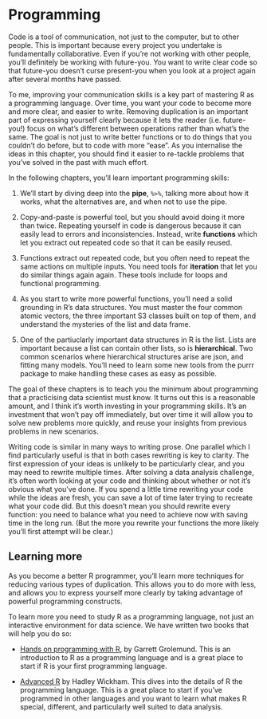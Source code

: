 # Programming

Code is a tool of communication, not just to the computer, but to other people. This is important because every project you undertake is fundamentally collaborative. Even if you're not working with other people, you'll definitely be working with future-you. You want to write clear code so that future-you doesn't curse present-you when you look at a project again after several months have passed.

To me, improving your communication skills is a key part of mastering R as a programming language. Over time, you want your code to become more and more clear, and easier to write. Removing duplication is an important part of expressing yourself clearly because it lets the reader (i.e. future-you!) focus on what's different between operations rather than what's the same. The goal is not just to write better functions or to do things that you couldn't do before, but to code with more "ease". As you internalise the ideas in this chapter, you should find it easier to re-tackle problems that you've solved in the past with much effort.

In the following chapters, you'll learn important programming skills: 

1.  We'll start by diving deep into the __pipe__, `%>%`, talking more about how 
    it works, what the alternatives are, and when not to use the pipe.

1.  Copy-and-paste is powerful tool, but you should avoid doing it more than
    twice. Repeating yourself in code is dangerous because it can easily lead 
    to errors and inconsistencies. Instead, write __functions__ which let
    you extract out repeated code so that it can be easily reused.

1.  Functions extract out repeated code, but you often need to repeat the
    same actions on multiple inputs. You need tools for __iteration__ that
    let you do similar things again again. These tools include for loops 
    and functional programming.
    
1.  As you start to write more powerful functions, you'll need a solid
    grounding in R's data structures. You must master the four common atomic 
    vectors, the three important S3 classes built on top of them, and
    understand the mysteries of the list and data frame.
    
1.  One of the partiuclarly important data structures in R is the list.
    Lists are important because a list can contain other lists, so is
    __hierarchical__. Two common scenarios where hierarchical structures 
    arise are json, and fitting many models. You'll need to learn some new 
    tools from the purrr package to make handling these cases as easy as 
    possible.

The goal of these chapters is to teach you the minimum about programming that a practicising data scientist must know. It turns out this is a reasonable amount, and I think it's worth investing in your programming skills. It's an investment that won't pay off immediately, but over time it will allow you to solve new problems more quickly, and reuse your insights from previous problems in new scenarios.

Writing code is similar in many ways to writing prose. One parallel which I find particularly useful is that in both cases rewriting is key to clarity. The first expression of your ideas is unlikely to be particularly clear, and you may need to rewrite multiple times. After solving a data analysis challenge, it's often worth looking at your code and thinking about whether or not it's obvious what you've done. If you spend a little time rewriting your code while the ideas are fresh, you can save a lot of time later trying to recreate what your code did. But this doesn't mean you should rewrite every function: you need to balance what you need to achieve now with saving time in the long run.  (But the more you rewrite your functions the more likely you'll first attempt will be clear.)

## Learning more

As you become a better R programmer, you'll learn more techniques for reducing various types of duplication. This allows you to do more with less, and allows you to express yourself more clearly by taking advantage of powerful programming constructs.

To learn more you need to study R as a programming language, not just an interactive environment for data science. We have written two books that will help you do so:

* [Hands on programming with R](http://shop.oreilly.com/product/0636920028574.do),
  by Garrett Grolemund. This is an introduction to R as a programming language 
  and is a great place to start if R is your first programming language.
  
* [Advanced R](http://adv-r.had.co.nz) by Hadley Wickham. This dives into the
  details of R the programming language. This is a great place to start if
  you've programmed in other languages and you want to learn what makes R 
  special, different, and particularly well suited to data analysis.

